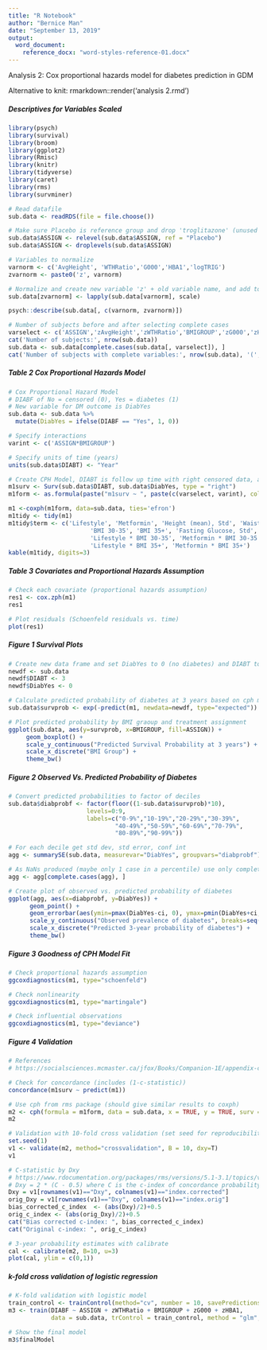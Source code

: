 ```yaml
---
title: "R Notebook"
author: "Bernice Man"
date: "September 13, 2019"
output: 
  word_document:
    reference_docx: "word-styles-reference-01.docx"
---
```


Analysis 2: Cox proportional hazards model for diabetes prediction in GDM 

Alternative to knit: rmarkdown::render('analysis 2.rmd')

##### Descriptives for Variables Scaled

```r

library(psych)
library(survival)
library(broom)
library(ggplot2)
library(Rmisc)
library(knitr)
library(tidyverse)
library(caret)
library(rms)
library(survminer)

# Read datafile
sub.data <- readRDS(file = file.choose())

# Make sure Placebo is reference group and drop 'troglitazone' (unused levels)
sub.data$ASSIGN <- relevel(sub.data$ASSIGN, ref = "Placebo")
sub.data$ASSIGN <- droplevels(sub.data$ASSIGN)

# Variables to normalize
varnorm <- c('AvgHeight', 'WTHRatio','G000','HBA1','logTRIG')
zvarnorm <- paste0('z', varnorm)

# Normalize and create new variable 'z' + old variable name, and add to data frame
sub.data[zvarnorm] <- lapply(sub.data[varnorm], scale)

psych::describe(sub.data[, c(varnorm, zvarnorm)])

# Number of subjects before and after selecting complete cases
varselect <- c('ASSIGN','zAvgHeight','zWTHRatio','BMIGROUP','zG000','zHBA1','zlogTRIG')
cat('Number of subjects:', nrow(sub.data))
sub.data <- sub.data[complete.cases(sub.data[, varselect]), ]
cat('Number of subjects with complete variables:', nrow(sub.data), '(', varselect, ')')
```

##### Table 2 Cox Proportional Hazards Model

```r

# Cox Proportional Hazard Model
# DIABF of No = censored (0), Yes = diabetes (1)
# New variable for DM outcome is DiabYes
sub.data <- sub.data %>%
  mutate(DiabYes = ifelse(DIABF == "Yes", 1, 0))

# Specify interactions
varint <- c('ASSIGN*BMIGROUP')

# Specify units of time (years)
units(sub.data$DIABT) <- "Year"

# Create CPH Model, DIABT is follow up time with right censored data, and DiabYes is event (1 = diabetes event)
m1surv <- Surv(sub.data$DIABT, sub.data$DiabYes, type = "right")
m1form <- as.formula(paste("m1surv ~ ", paste(c(varselect, varint), collapse = "+")))

m1 <-coxph(m1form, data=sub.data, ties='efron')
m1tidy <- tidy(m1)
m1tidy$term <- c('Lifestyle', 'Metformin', 'Height (mean), Std', 'Waist:Hip Ratio, Std',
                       'BMI 30-35', 'BMI 35+', 'Fasting Glucose, Std', 'HbA1c, Std', 'Triglycerides (ln), Std',
                       'Lifestyle * BMI 30-35', 'Metformin * BMI 30-35', 
                       'Lifestyle * BMI 35+', 'Metformin * BMI 35+')
kable(m1tidy, digits=3)
```

##### Table 3 Covariates and Proportional Hazards Assumption

```r
# Check each covariate (proportional hazards assumption)
res1 <- cox.zph(m1)
res1

# Plot residuals (Schoenfeld residuals vs. time)
plot(res1)
```

##### Figure 1 Survival Plots

```r

# Create new data frame and set DiabYes to 0 (no diabetes) and DIABT to 3 (3 years)
newdf <- sub.data
newdf$DIABT <- 3
newdf$DiabYes <- 0

# Calculate predicted probability of diabetes at 3 years based on cph model
sub.data$survprob <- exp(-predict(m1, newdata=newdf, type="expected"))

# Plot predicted probability by BMI graoup and treatment assignment
ggplot(sub.data, aes(y=survprob, x=BMIGROUP, fill=ASSIGN)) +
     geom_boxplot() +
     scale_y_continuous("Predicted Survival Probability at 3 years") +
     scale_x_discrete("BMI Group") +
     theme_bw()
```

##### Figure 2 Observed Vs. Predicted Probability of Diabetes

```r

# Convert predicted probabilities to factor of deciles
sub.data$diabprobf <- factor(floor((1-sub.data$survprob)*10),
                      levels=0:9,
                      labels=c("0-9%","10-19%","20-29%","30-39%",
                              "40-49%","50-59%","60-69%","70-79%",
                              "80-89%","90-99%"))

# For each decile get std dev, std error, conf int
agg <- summarySE(sub.data, measurevar="DiabYes", groupvars="diabprobf")

# As NaNs produced (maybe only 1 case in a percentile) use only complete cases so some deciles may be missing
agg <- agg[complete.cases(agg), ]

# Create plot of observed vs. predicted probability of diabetes
ggplot(agg, aes(x=diabprobf, y=DiabYes)) +
      geom_point() +
      geom_errorbar(aes(ymin=pmax(DiabYes-ci, 0), ymax=pmin(DiabYes+ci, 1))) +
      scale_y_continuous("Observed prevalence of diabetes", breaks=seq(0, 1, .1)) +
      scale_x_discrete("Predicted 3-year probability of diabetes") +
      theme_bw()
```

##### Figure 3 Goodness of CPH Model Fit

```r

# Check proportional hazards assumption
ggcoxdiagnostics(m1, type="schoenfeld")

# Check nonlinearity
ggcoxdiagnostics(m1, type="martingale")

# Check influential observations
ggcoxdiagnostics(m1, type="deviance")
```

##### Figure 4 Validation

```r

# References
# https://socialsciences.mcmaster.ca/jfox/Books/Companion-1E/appendix-cox-regression.pdf

# Check for concordance (includes (1-c-statistic))
concordance(m1surv ~ predict(m1))

# Use cph from rms package (should give similar results to coxph)
m2 <- cph(formula = m1form, data = sub.data, x = TRUE, y = TRUE, surv = TRUE, time.inc = 1)
m2

# Validation with 10-fold cross validation (set seed for reproducibility)
set.seed(1)
v1 <- validate(m2, method="crossvalidation", B = 10, dxy=T)
v1

# C-statistic by Dxy
# https://www.rdocumentation.org/packages/rms/versions/5.1-3.1/topics/validate.cph
# Dxy = 2 * (C - 0.5) where C is the c-index of concordance probability
Dxy = v1[rownames(v1)=="Dxy", colnames(v1)=="index.corrected"]
orig_Dxy = v1[rownames(v1)=="Dxy", colnames(v1)=="index.orig"]
bias_corrected_c_index  <- (abs(Dxy)/2)+0.5
orig_c_index <- (abs(orig_Dxy)/2)+0.5
cat("Bias corrected c-index: ", bias_corrected_c_index)
cat("Original c-index: ", orig_c_index)

# 3-year probability estimates with calibrate
cal <- calibrate(m2, B=10, u=3)
plot(cal, ylim = c(0,1))
```

##### k-fold cross validation of logistic regression

```r

# K-fold validation with logistic model
train_control <- trainControl(method="cv", number = 10, savePredictions = TRUE)
m3 <- train(DIABF ~ ASSIGN + zWTHRatio + BMIGROUP + zG000 + zHBA1, 
            data = sub.data, trControl = train_control, method = "glm", family = "binomial")

# Show the final model
m3$finalModel
```


